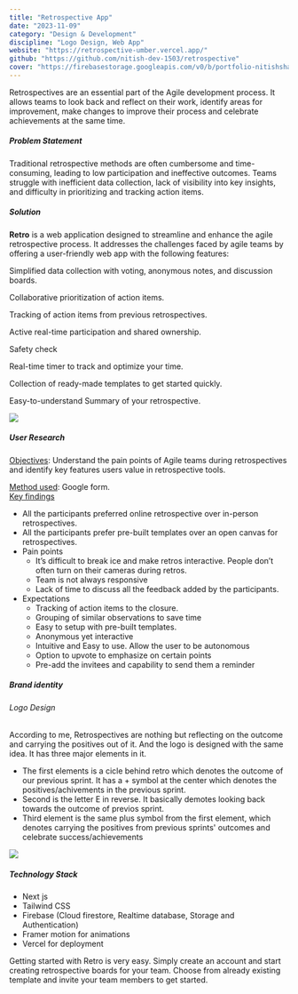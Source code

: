 ```yaml
---
title: "Retrospective App"
date: "2023-11-09"
category: "Design & Development"
discipline: "Logo Design, Web App"
website: "https://retrospective-umber.vercel.app/"
github: "https://github.com/nitish-dev-1503/retrospective"
cover: "https://firebasestorage.googleapis.com/v0/b/portfolio-nitishsharma.appspot.com/o/designing%2FRetro%20app.jpeg?alt=media&token=76554d86-b643-43e1-9918-c5b93c858b37"
---
```


Retrospectives are an essential part of the Agile development process. It allows teams to look back and reflect on their work, identify areas for improvement, make changes to improve their process and celebrate achievements at the same time.

##### Problem Statement
Traditional retrospective methods are often cumbersome and time-consuming, leading to low participation and ineffective outcomes. Teams struggle with inefficient data collection, lack of visibility into key insights, and difficulty in prioritizing and tracking action items.

##### Solution
**Retro** is a web application designed to streamline and enhance the agile retrospective process. It addresses the challenges faced by agile teams by offering a user-friendly web app with the following features:
<p className=" px-4 py-2  bg-platinum dark:bg-onyx border rounded-lg border-platinum-400 dark:border-onyx-600 text-sm my-2 ">Simplified data collection with voting, anonymous notes, and discussion boards.</p>
<p className=" px-4 py-2  bg-platinum dark:bg-onyx border rounded-lg border-platinum-400 dark:border-onyx-600 text-sm my-2">Collaborative prioritization of action items.</p>
<p className=" px-4 py-2  bg-platinum dark:bg-onyx border rounded-lg border-platinum-400 dark:border-onyx-600 text-sm my-2">Tracking of action items from previous retrospectives.</p>
<p className=" px-4 py-2  bg-platinum dark:bg-onyx border rounded-lg border-platinum-400 dark:border-onyx-600 text-sm my-2">Active real-time participation and shared ownership.</p>
<p className=" px-4 py-2  bg-platinum dark:bg-onyx border rounded-lg border-platinum-400 dark:border-onyx-600 text-sm my-2">Safety check</p>
<p className=" px-4 py-2  bg-platinum dark:bg-onyx border rounded-lg border-platinum-400 dark:border-onyx-600 text-sm my-2">Real-time timer to track and optimize your time.</p>
<p className=" px-4 py-2  bg-platinum dark:bg-onyx border rounded-lg border-platinum-400 dark:border-onyx-600 text-sm my-2">Collection of ready-made templates to get started quickly.</p>
<p className=" px-4 py-2  bg-platinum dark:bg-onyx border rounded-lg border-platinum-400 dark:border-onyx-600 text-sm my-2">Easy-to-understand Summary of your retrospective.</p>

![](https://firebasestorage.googleapis.com/v0/b/portfolio-nitishsharma.appspot.com/o/designing%2Fretro.gif?alt=media&token=b6c70dff-c303-4c94-830a-4187cc41db39)

##### User Research

<u>Objectives</u>: Understand the pain points of Agile teams during retrospectives and identify key features users value in retrospective tools.

<u>Method used</u>: Google form. 
<br />
<u>Key findings</u>
- All the participants preferred online retrospective over in-person retrospectives.
- All the participants prefer pre-built templates over an open canvas for retrospectives.
- Pain points
    - It’s difficult to break ice and make retros interactive. People don’t often turn on their cameras during retros.
    - Team is not always responsive
    - Lack of time to discuss all the feedback added by the participants.
- Expectations
    - Tracking of action items to the closure.
    - Grouping of similar observations to save time
    - Easy to setup with pre-built templates.
    - Anonymous yet interactive
    - Intuitive and Easy to use. Allow the user to be autonomous
    - Option to upvote to emphasize on certain points
    - Pre-add the invitees and capability to send them a reminder


##### Brand identity
###### Logo Design
According to me, Retrospectives are nothing but reflecting on the outcome and carrying the positives out of it. And the logo is designed with the same idea. It has three major elements in it.
- The first elements is a cicle behind retro which denotes the outcome of our previous sprint. It has a + symbol at the center which denotes the positives/achivements in the previous sprint.
- Second is the letter E in reverse. It basically demotes looking back towards the outcome of previos sprint.
- Third element is the same plus symbol from the first element, which denotes carrying the positives from previous sprints' outcomes and celebrate success/achievements 

![](https://firebasestorage.googleapis.com/v0/b/portfolio-nitishsharma.appspot.com/o/designing%2FRetro%20Logo%20Explanation.jpg?alt=media&token=edb06c16-8403-449a-9ca5-19e1a7547a48)


##### Technology Stack
- Next js
- Tailwind CSS
- Firebase (Cloud firestore, Realtime database, Storage and Authentication)
- Framer motion for animations
- Vercel for deployment


Getting started with Retro is very easy. Simply create an account and start creating retrospective boards for your team. Choose from already existing template and invite your team members to get started.

